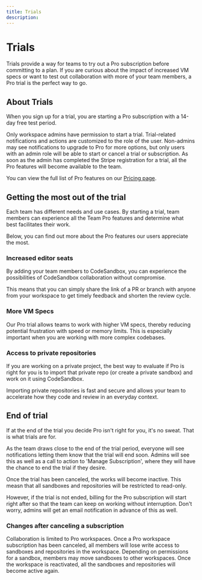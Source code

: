 ```yaml
---
title: Trials
description: 
---
```



# Trials


Trials provide a way for teams to try out a Pro subscription before committing to a plan. If you are curious about the impact of increased VM specs or want to test out collaboration with more of your team members, a Pro trial is the perfect way to go. 

## About Trials

When you sign up for a trial, you are starting a Pro subscription with a 14-day free test period. 

Only workspace admins have permission to start a trial. Trial-related notifications and actions are customized to the role of the user. Non-admins may see notifications to upgrade to Pro for more options, but only users with an admin role will be able to start or cancel a trial or subscription. 
As soon as the admin has completed the Stripe registration for a trial, all the Pro features will become available to the team.

You can view the full list of Pro features on our [Pricing page](https://codesandbox.io/pricing).

## Getting the most out of the trial
Each team has different needs and use cases. By starting a trial, team members can experience all the Team Pro features and determine what best facilitates their work.

Below, you can find out more about the Pro features our users appreciate the most.

### Increased editor seats
By adding your team members to CodeSandbox, you can experience the possibilities of CodeSandbox collaboration without compromise.

This means that you can simply share the link of a PR or branch with anyone from your workspace to get timely feedback and shorten the review cycle.

### More VM Specs
Our Pro trial allows teams to work with higher VM specs, thereby reducing potential frustration with speed or memory limits. This is especially important when you are working with more complex codebases.

### Access to private repositories
If you are working on a private project, the best way to evaluate if Pro is right for you is to import that private repo (or create a private sandbox) and work on it using CodeSandbox.

Importing private repositories is fast and secure and allows your team to accelerate how they code and review in an everyday context. 

## End of trial

If at the end of the trial you decide Pro isn't right for you, it's no sweat. That is what trials are for. 

As the team draws close to the end of the trial period, everyone will see notifications letting them know that the trial will end soon. Admins will see this as well as a call to action to 'Manage Subscription', where they will have the chance to end the trial if they desire.

Once the trial has been canceled, the works will become inactive. This measn that all sandboxes and repositories will be restricted to read-only. 

However, if the trial is not ended, billing for the Pro subscription will start right after so that the team can keep on working without interruption. Don't worry, admins will get an email notification in advance of this as well.

### Changes after canceling a subscription
Collaboration is limited to Pro workspaces. Once a Pro workspace subscription has been canceled, all members will lose write access to sandboxes and repositories in the workspace. 
Depending on permissions for a sandbox, members may move sandboxes to other workspaces. 
Once the workspace is reactivated, all the sandboxes and repositories will become active again.